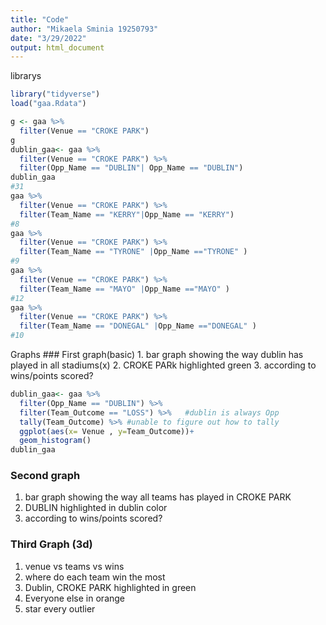 ```yaml
---
title: "Code"
author: "Mikaela Sminia 19250793"
date: "3/29/2022"
output: html_document
---
```

librarys
```r
library("tidyverse")
load("gaa.Rdata")
```


```r

g <- gaa %>% 
  filter(Venue == "CROKE PARK")
g
dublin_gaa<- gaa %>% 
  filter(Venue == "CROKE PARK") %>% 
  filter(Opp_Name == "DUBLIN"| Opp_Name == "DUBLIN")
dublin_gaa
#31
gaa %>% 
  filter(Venue == "CROKE PARK") %>% 
  filter(Team_Name == "KERRY"|Opp_Name == "KERRY")
#8
gaa %>% 
  filter(Venue == "CROKE PARK") %>% 
  filter(Team_Name == "TYRONE" |Opp_Name =="TYRONE" )
#9
gaa %>% 
  filter(Venue == "CROKE PARK") %>% 
  filter(Team_Name == "MAYO" |Opp_Name =="MAYO" )
#12
gaa %>% 
  filter(Venue == "CROKE PARK") %>% 
  filter(Team_Name == "DONEGAL" |Opp_Name =="DONEGAL" )
#10
```

Graphs
### First graph(basic)
1. bar graph showing the way dublin has played in all stadiums(x)
2. CROKE PARk highlighted green
3. according to wins/points scored?
```r
dublin_gaa<- gaa %>% 
  filter(Opp_Name == "DUBLIN") %>% 
  filter(Team_Outcome == "LOSS") %>%   #dublin is always Opp
  tally(Team_Outcome) %>% #unable to figure out how to tally
  ggplot(aes(x= Venue , y=Team_Outcome))+
  geom_histogram()
dublin_gaa


```

### Second graph
1. bar graph showing the way all teams has played in CROKE PARK
2. DUBLIN highlighted in dublin color
3. according to wins/points scored?

### Third Graph (3d)
1. venue vs teams vs wins
2. where do each team win the most
3. Dublin, CROKE PARK highlighted in green
4. Everyone else in orange
5. star every outlier
